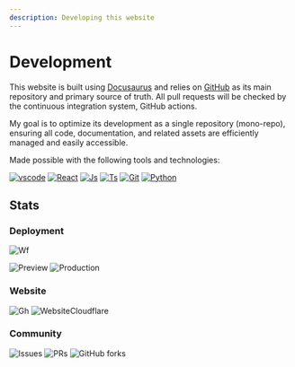 ```yaml
---
description: Developing this website
---
```


# Development

This website is built using [Docusaurus](https://docusaurus.io) and relies on [GitHub](https://github.com/login) as its main repository and primary source of truth.  All pull requests will be checked by the continuous integration system, GitHub actions.

My goal is to optimize its development as a single repository (mono-repo), ensuring all code, documentation, and related assets are efficiently managed and easily accessible.

Made possible with the following tools and technologies:


[![vscode](https://skillicons.dev/icons?i=vscode)](https://code.visualstudio.com/)
[![React](https://skillicons.dev/icons?i=react)](https://git-scm.com/downloads)
[![Js](https://skillicons.dev/icons?i=javascript)](https://git-scm.com/downloads)
[![Ts](https://skillicons.dev/icons?i=typescript)](https://git-scm.com/downloads)
[![Git](https://skillicons.dev/icons?i=git)](https://git-scm.com/downloads)
[![Python](https://skillicons.dev/icons?i=python)](https://www.python.org/downloads/)

## Stats

### Deployment

![Wf](https://img.shields.io/github/actions/workflow/status/mkeithx/mkeithx.github.io/pages-deployment.yml?style=for-the-badge&logo=npm&label=build)

![Preview](https://img.shields.io/github/deployments/mkeithx/mkeithx.github.io/mkeithx%20(Preview)?style=for-the-badge&label=Preview)
![Production](https://img.shields.io/github/deployments/mkeithx/mkeithx.github.io/mkeithx%20(Production)?style=for-the-badge&label=Production)

### Website

![Gh](https://img.shields.io/website?url=https%3A%2F%2Fmkeithx.github.io%2F&style=for-the-badge&logo=Github&label=GH)
![WebsiteCloudflare](https://img.shields.io/website?url=https%3A%2F%2Fmkeithx.pages.dev&style=for-the-badge&logo=Cloudflare%20pages&label=CF)


### Community
![Issues](https://img.shields.io/github/issues/mkeithx/mkeithx.github.io?style=for-the-badge&label=Issues)
![PRs](https://img.shields.io/github/issues-pr/mkeithx/mkeithx.github.io?style=for-the-badge&label=PRs)
![GitHub forks](https://img.shields.io/github/forks/mkeithx/mkeithx.github.io?style=for-the-badge)
